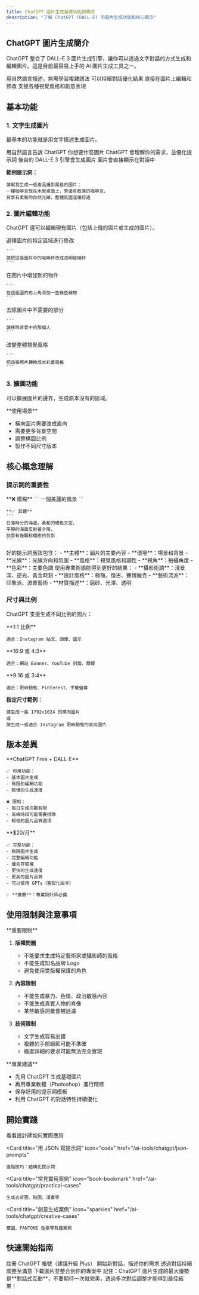 ```yaml
---
title: ChatGPT 圖片生成基礎功能與概念
description: "了解 ChatGPT (DALL-E) 的圖片生成功能和核心概念"
---
```


## ChatGPT 圖片生成簡介

ChatGPT 整合了 DALL-E 3 圖片生成引擎，讓你可以透過文字對話的方式生成和編輯圖片。這是目前最容易上手的 AI 圖片生成工具之一。

<CardGroup cols={2}>
  <Card title="易於使用" icon="hand-pointer">
    用自然語言描述，無需學習複雜語法
  </Card>
  <Card title="對話式調整" icon="comments">
    可以持續對話優化結果
  </Card>
  <Card title="編輯功能" icon="pen-to-square">
    直接在圖片上編輯和修改
  </Card>
  <Card title="多樣風格" icon="palette">
    支援各種視覺風格和創意表現
  </Card>
</CardGroup>

## 基本功能

### 1. 文字生成圖片

最基本的功能就是用文字描述生成圖片。

<Steps>
  <Step title="描述你的需求">
    用自然語言告訴 ChatGPT 你想要什麼圖片
  </Step>
  
  <Step title="ChatGPT 理解並優化">
    ChatGPT 會理解你的需求，並優化提示詞
  </Step>
  
  <Step title="DALL-E 生成圖片">
    後台的 DALL-E 3 引擎會生成圖片
  </Step>
  
  <Step title="查看結果">
    圖片會直接顯示在對話中
  </Step>
</Steps>

**範例提示詞：**

```
請幫我生成一張產品攝影風格的圖片：
一罐咖啡豆放在木質桌面上，旁邊有散落的咖啡豆，
背景有柔和的自然光線，整體氛圍溫暖舒適
```

### 2. 圖片編輯功能

ChatGPT 還可以編輯現有圖片（包括上傳的圖片或生成的圖片）。

<Tabs>
  <Tab title="局部修改">
    選擇圖片的特定區域進行修改
    
    ```
    請把這張圖片中的咖啡杯改成透明玻璃杯
    ```
  </Tab>
  
  <Tab title="添加元素">
    在圖片中增加新的物件
    
    ```
    在這張圖的右上角添加一些綠色植物
    ```
  </Tab>
  
  <Tab title="移除元素">
    去除圖片中不需要的部分
    
    ```
    請移除背景中的那個人
    ```
  </Tab>
  
  <Tab title="風格調整">
    改變整體視覺風格
    
    ```
    把這張照片轉換成水彩畫風格
    ```
  </Tab>
</Tabs>

### 3. 擴圖功能

可以擴展圖片的邊界，生成原本沒有的區域。

<Note>
**使用場景**

- 橫向圖片需要改成直向
- 需要更多背景空間
- 調整構圖比例
- 製作不同尺寸版本
</Note>

## 核心概念理解

### 提示詞的重要性

<AccordionGroup>
  <Accordion title="具體 vs 模糊" icon="magnifying-glass">
    **❌ 模糊**
    ```
    一個美麗的風景
    ```
    
    **✅ 具體**
    ```
    日落時分的海邊，柔和的橘色天空，
    平靜的海面反射著夕陽，
    前景有幾顆棕櫚樹的剪影
    ```
  </Accordion>
  
  <Accordion title="包含關鍵元素" icon="list">
    好的提示詞應該包含：
    - **主體**：圖片的主要內容
    - **環境**：場景和背景
    - **光線**：光線方向和氛圍
    - **風格**：視覺風格和調性
    - **視角**：拍攝角度
    - **色彩**：主要色調
  </Accordion>
  
  <Accordion title="使用參考詞彙" icon="book">
    使用專業術語能得到更好的結果：
    - **攝影術語**：淺景深、逆光、黃金時刻
    - **設計風格**：極簡、復古、賽博龐克
    - **藝術流派**：印象派、波普藝術
    - **材質描述**：磨砂、光澤、透明
  </Accordion>
</AccordionGroup>

### 尺寸與比例

ChatGPT 支援生成不同比例的圖片：

<CardGroup cols={3}>
  <Card title="方形" icon="square">
    **1:1 比例**
    
    適合：Instagram 貼文、頭像、圖示
  </Card>
  
  <Card title="橫向" icon="rectangle-wide">
    **16:9 或 4:3**
    
    適合：網站 Banner、YouTube 封面、簡報
  </Card>
  
  <Card title="直向" icon="rectangle-vertical">
    **9:16 或 3:4**
    
    適合：限時動態、Pinterest、手機螢幕
  </Card>
</CardGroup>

**指定尺寸範例：**

```
請生成一張 1792x1024 的橫向圖片
或
請生成一張適合 Instagram 限時動態的直向圖片
```

## 版本差異

<Tabs>
  <Tab title="免費版">
    **ChatGPT Free + DALL-E**
    
    ✅ 可用功能：
    - 基本圖片生成
    - 有限的編輯功能
    - 較慢的生成速度
    
    ❌ 限制：
    - 每日生成次數有限
    - 高峰時段可能需要排隊
    - 較低的圖片品質選項
  </Tab>
  
  <Tab title="ChatGPT Plus">
    **$20/月**
    
    ✅ 完整功能：
    - 無限圖片生成
    - 完整編輯功能
    - 優先存取權
    - 更快的生成速度
    - 更高的圖片品質
    - 可以使用 GPTs（客製化版本）
    
    💡 **推薦**：專業設計師必備
  </Tab>
</Tabs>

## 使用限制與注意事項

<Warning>
**重要限制**

1. **版權問題**
   - 不能要求生成特定藝術家或攝影師的風格
   - 不能生成知名品牌 Logo
   - 避免使用受版權保護的角色

2. **內容限制**
   - 不能生成暴力、色情、政治敏感內容
   - 不能生成真實人物的肖像
   - 某些敏感詞彙會被過濾

3. **技術限制**
   - 文字生成容易出錯
   - 複雜的手部細節可能不準確
   - 極度詳細的要求可能無法完全實現
</Warning>

<Tip>
**專業建議**

- 先用 ChatGPT 生成基礎圖片
- 再用專業軟體（Photoshop）進行精修
- 保存好用的提示詞模板
- 利用 ChatGPT 的對話特性持續優化
</Tip>

## 開始實踐

<CardGroup cols={2}>
  <Card
    title="設計師的 7 種應用"
    icon="lightbulb"
    href="/ai-tools/chatgpt/use-cases"
  >
    看看設計師如何實際應用
  </Card>
  
  <Card
    title="用 JSON 寫提示詞"
    icon="code"
    href="/ai-tools/chatgpt/json-prompts"
  >
    進階技巧：結構化提示詞
  </Card>
  
  <Card
    title="常見實用案例"
    icon="book-bookmark"
    href="/ai-tools/chatgpt/practical-cases"
  >
    生成去背圖、貼圖、漫畫等
  </Card>
  
  <Card
    title="創意生成案例"
    icon="sparkles"
    href="/ai-tools/chatgpt/creative-cases"
  >
    梗圖、PANTONE 色票等有趣案例
  </Card>
</CardGroup>

## 快速開始指南

<Steps>
  <Step title="準備帳號">
    註冊 ChatGPT 帳號（建議升級 Plus）
  </Step>
  
  <Step title="開啟對話">
    開始新對話，描述你的需求
  </Step>
  
  <Step title="優化結果">
    透過對話持續調整至滿意
  </Step>
  
  <Step title="下載使用">
    下載圖片並整合到你的專案中
  </Step>
</Steps>

<Note>
記住：ChatGPT 圖片生成的最大優勢是**對話式互動**，不要期待一次就完美，透過多次對話調整才能得到最佳結果！
</Note>

